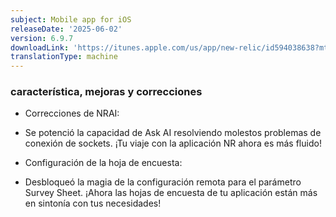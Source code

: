 ```yaml
---
subject: Mobile app for iOS
releaseDate: '2025-06-02'
version: 6.9.7
downloadLink: 'https://itunes.apple.com/us/app/new-relic/id594038638?mt=8'
translationType: machine
---
```


### característica, mejoras y correcciones

* Correcciones de NRAI:

<!---->

* Se potenció la capacidad de Ask AI resolviendo molestos problemas de conexión de sockets. ¡Tu viaje con la aplicación NR ahora es más fluido!

<!---->

* Configuración de la hoja de encuesta:

<!---->

* Desbloqueó la magia de la configuración remota para el parámetro Survey Sheet. ¡Ahora las hojas de encuesta de tu aplicación están más en sintonía con tus necesidades!